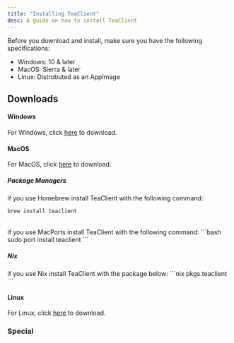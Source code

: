 ```yaml
---
title: "Installing TeaClient"
desc: A guide on how to install TeaClient
---
```



Before you download and install, make sure you have the following specifications:

- Windows: 10 & later
- MacOS: Sierra & later
- Linux: Distrobuted as an AppImage

<h2 class="text-2xl font-bold pt-3">Downloads</h2>

<h4 class="text-md font-bold pt-2">Windows</h4>

For Windows, click <a class="text-blue-500" href="/download#windows">here</a> to download.

<h4 class="text-md font-bold">MacOS</h4>

For MacOS, click <a class="text-blue-500" href="/download#macos">here</a> to download.

<h5 class="text-sm font-bold pt-5">Package Managers</h5>

if you use Homebrew install TeaClient with the following command:
```bash
brew install teaclient
```
<br/>
if you use MacPorts install TeaClient with the following command:
```bash
sudo port install teaclient
```

<h5 class="text-sm font-bold pt-5">Nix</h5>
if you use Nix install TeaClient with the package below: 
```nix  
pkgs.teaclient
```

<br/>

<h4 class="text-md font-bold">Linux</h4>

For Linux, click <a class="text-blue-500" href="/download#linux">here</a> to download.

<h3 class="text-xl font-bold pt-3">Special</h3>